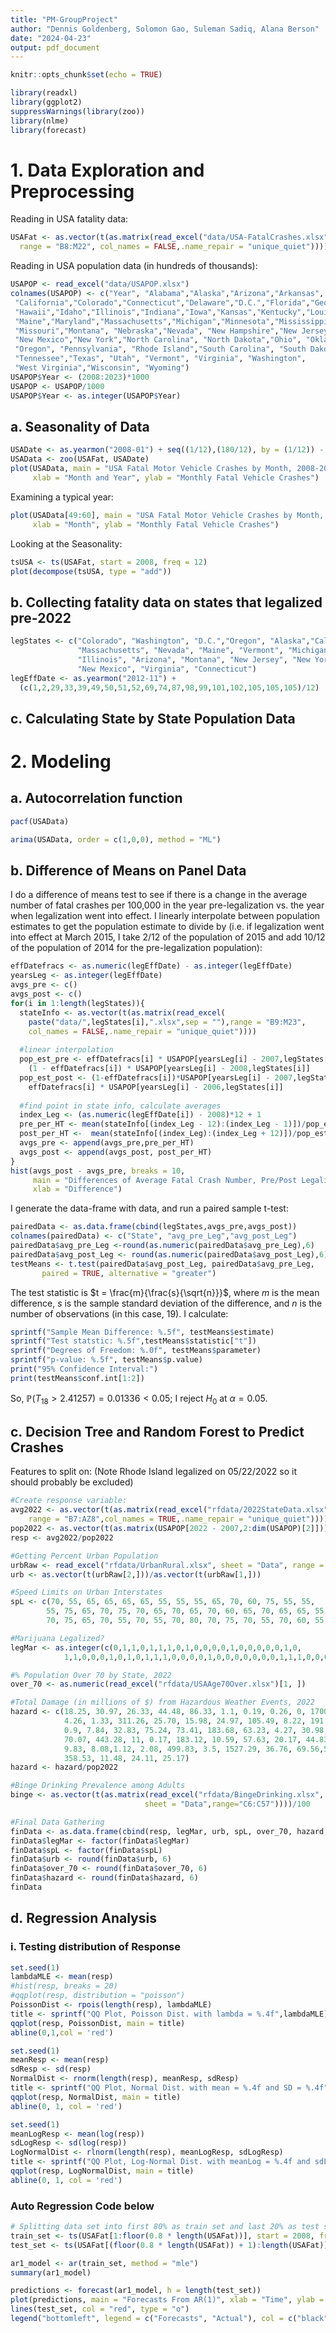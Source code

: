 ```yaml
---
title: "PM-GroupProject"
author: "Dennis Goldenberg, Solomon Gao, Suleman Sadiq, Alana Berson"
date: "2024-04-23"
output: pdf_document
---
```


```r
knitr::opts_chunk$set(echo = TRUE)
```

```r
library(readxl)
library(ggplot2)
suppressWarnings(library(zoo))
library(nlme)
library(forecast)
```

# 1. Data Exploration and Preprocessing
Reading in USA fatality data:
```r
USAFat <- as.vector(t(as.matrix(read_excel("data/USA-FatalCrashes.xlsx",
  range = "B8:M22", col_names = FALSE,.name_repair = "unique_quiet"))))
```

Reading in USA population data (in hundreds of thousands):
```r
USAPOP <- read_excel("data/USAPOP.xlsx")
colnames(USAPOP) <- c("Year", "Alabama","Alaska","Arizona","Arkansas",
 "California","Colorado","Connecticut","Delaware","D.C.","Florida","Georgia",
 "Hawaii","Idaho","Illinois","Indiana","Iowa","Kansas","Kentucky","Louisiana",
 "Maine","Maryland","Massachusetts","Michigan","Minnesota","Mississippi",
 "Missouri","Montana", "Nebraska","Nevada", "New Hampshire","New Jersey",
 "New Mexico","New York","North Carolina", "North Dakota","Ohio", "Oklahoma",   
 "Oregon", "Pennsylvania", "Rhode Island","South Carolina", "South Dakota", 
 "Tennessee","Texas", "Utah", "Vermont", "Virginia", "Washington",
 "West Virginia","Wisconsin", "Wyoming")
USAPOP$Year <- (2008:2023)*1000
USAPOP <- USAPOP/1000
USAPOP$Year <- as.integer(USAPOP$Year)
```


## a. Seasonality of Data
```r
USADate <- as.yearmon("2008-01") + seq((1/12),(180/12), by = (1/12)) - (1/12)
USAData <- zoo(USAFat, USADate)
plot(USAData, main = "USA Fatal Motor Vehicle Crashes by Month, 2008-2022",
     xlab = "Month and Year", ylab = "Monthly Fatal Vehicle Crashes")
```
Examining a typical year:
```r
plot(USAData[49:60], main = "USA Fatal Motor Vehicle Crashes by Month, 2013",
     xlab = "Month", ylab = "Monthly Fatal Vehicle Crashes")
```
Looking at the Seasonality:
```r
tsUSA <- ts(USAFat, start = 2008, freq = 12)
plot(decompose(tsUSA, type = "add"))
```


## b. Collecting fatality data on states that legalized pre-2022
```r
legStates <- c("Colorado", "Washington", "D.C.","Oregon", "Alaska","California",
               "Massachusetts", "Nevada", "Maine", "Vermont", "Michigan",
               "Illinois", "Arizona", "Montana", "New Jersey", "New York",
               "New Mexico", "Virginia", "Connecticut")
legEffDate <- as.yearmon("2012-11") + 
  (c(1,2,29,33,39,49,50,51,52,69,74,87,98,99,101,102,105,105,105)/12) - (1/12)
```

## c. Calculating State by State Population Data



# 2. Modeling

## a. Autocorrelation function

```r
pacf(USAData)
```

```r
arima(USAData, order = c(1,0,0), method = "ML")
```


## b. Difference of Means on Panel Data
I do a difference of means test to see if there is a change in the average number of fatal crashes per 100,000 in the year pre-legalization vs. the year when legalization went into effect. I linearly interpolate between population estimates to get the population estimate to divide by (i.e. if legalization went into effect at March 2015, I take 2/12 of the population of 2015 and add 10/12 of the population of 2014 for the pre-legalization population):
```r
effDatefracs <- as.numeric(legEffDate) - as.integer(legEffDate)
yearsLeg <- as.integer(legEffDate)
avgs_pre <- c()
avgs_post <- c()
for(i in 1:length(legStates)){
  stateInfo <- as.vector(t(as.matrix(read_excel(
    paste("data/",legStates[i],".xlsx",sep = ""),range = "B9:M23",
    col_names = FALSE,.name_repair = "unique_quiet"))))
  
  #linear interpolation
  pop_est_pre <- effDatefracs[i] * USAPOP[yearsLeg[i] - 2007,legStates[i]] +
    (1 - effDatefracs[i]) * USAPOP[yearsLeg[i] - 2008,legStates[i]]
  pop_est_post <- (1-effDatefracs[i])*USAPOP[yearsLeg[i] - 2007,legStates[i]]+ 
    effDatefracs[i] * USAPOP[yearsLeg[i] - 2006,legStates[i]]
  
  #find point in state info, calculate averages
  index_Leg <- (as.numeric(legEffDate[i]) - 2008)*12 + 1
  pre_per_HT <- mean(stateInfo[(index_Leg - 12):(index_Leg - 1)])/pop_est_pre
  post_per_HT <-  mean(stateInfo[(index_Leg):(index_Leg + 12)])/pop_est_post
  avgs_pre <- append(avgs_pre,pre_per_HT)
  avgs_post <- append(avgs_post, post_per_HT)
}
hist(avgs_post - avgs_pre, breaks = 10, 
     main = "Differences of Average Fatal Crash Number, Pre/Post Legalization",
     xlab = "Difference")
```

I generate the data-frame with data, and run a paired sample t-test:
```r
pairedData <- as.data.frame(cbind(legStates,avgs_pre,avgs_post))
colnames(pairedData) <- c("State", "avg_pre_Leg","avg_post_Leg")
pairedData$avg_pre_Leg <-round(as.numeric(pairedData$avg_pre_Leg),6)
pairedData$avg_post_Leg <- round(as.numeric(pairedData$avg_post_Leg),6)
testMeans <- t.test(pairedData$avg_post_Leg, pairedData$avg_pre_Leg, 
       paired = TRUE, alternative = "greater")
```

The test statistic is $t = \frac{m}{\frac{s}{\sqrt{n}}}$, where $m$ is the mean difference, $s$ is the sample standard deviation of the difference, and $n$ is the number of observations (in this case, 19). I calculate:

```r
sprintf("Sample Mean Difference: %.5f", testMeans$estimate)
sprintf("Test statstic: %.5f",testMeans$statistic["t"])
sprintf("Degrees of Freedom: %.0f", testMeans$parameter)
sprintf("p-value: %.5f", testMeans$p.value)
print("95% Confidence Interval:")
print(testMeans$conf.int[1:2])
```
So, $\mathbb{P}(T_{18} > 2.41257) = 0.01336 < 0.05$; I reject $H_0$ at $\alpha = 0.05$.


## c. Decision Tree and Random Forest to Predict Crashes
Features to split on: (Note Rhode Island legalized on 05/22/2022 so it should probably be excluded)
\begin{itemize}
\item Marijuana Legal? (Pre-2022)
\item Proportion of Population in Urban Areas (2020)
\item Speed Limits on Urban Interstates (as of 2024)
\item % of Population Above 70 (2022)
\item Total Damage in Millions of Dollars per 100,000 by Hazardous Weather Events (2022)
\item % of Binge Drinking by State (2022)
\end{itemize}

```r
#Create response variable:
avg2022 <- as.vector(t(as.matrix(read_excel("rfdata/2022StateData.xlsx",
    range = "B7:AZ8",col_names = TRUE,.name_repair = "unique_quiet"))))/12
pop2022 <- as.vector(t(as.matrix(USAPOP[2022 - 2007,2:dim(USAPOP)[2]])))
resp <- avg2022/pop2022

#Getting Percent Urban Population
urbRaw <- read_excel("rfdata/UrbanRural.xlsx", sheet = "Data", range = "B1:AZ4")
urb <- as.vector(t(urbRaw[2,]))/as.vector(t(urbRaw[1,]))

#Speed Limits on Urban Interstates
spL <- c(70, 55, 65, 65, 65, 65, 55, 55, 55, 65, 70, 60, 75, 55, 55, 
        55, 75, 65, 70, 75, 70, 65, 70, 65, 70, 60, 65, 70, 65, 65, 55, 75, 65, 
        70, 75, 65, 70, 55, 70, 55, 70, 80, 70, 75, 70, 55, 70, 60, 55, 70, 75)

#Marijuana Legalized?
legMar <- as.integer(c(0,1,1,0,1,1,1,0,1,0,0,0,0,1,0,0,0,0,0,1,0,
            1,1,0,0,0,1,0,1,0,1,1,1,0,0,0,0,1,0,0,0,0,0,0,0,1,1,1,0,0,0))

#% Population Over 70 by State, 2022
over_70 <- as.numeric(read_excel("rfdata/USAAge70Over.xlsx")[1, ])

#Total Damage (in millions of $) from Hazardous Weather Events, 2022
hazard <- c(18.25, 30.97, 26.33, 44.48, 86.33, 1.1, 0.19, 0.26, 0, 17004.67,
            4.26, 1.33, 311.26, 25.70, 15.98, 24.97, 105.49, 8.22, 191.57,
            0.9, 7.84, 32.83, 75.24, 73.41, 183.68, 63.23, 4.27, 30.98,
            70.07, 443.28, 11, 0.17, 183.12, 10.59, 57.63, 20.17, 44.83,
            9.83, 8.08,1.12, 2.08, 499.83, 3.5, 1527.29, 36.76, 69.56,5.69,
            358.53, 11.48, 24.11, 25.17)
hazard <- hazard/pop2022

#Binge Drinking Prevalence among Adults
binge <- as.vector(t(as.matrix(read_excel("rfdata/BingeDrinking.xlsx",
                              sheet = "Data",range="C6:C57"))))/100

#Final Data Gathering
finData <- as.data.frame(cbind(resp, legMar, urb, spL, over_70, hazard, binge))
finData$legMar <- factor(finData$legMar)
finData$spL <- factor(finData$spL)
finData$urb <- round(finData$urb, 6)
finData$over_70 <- round(finData$over_70, 6)
finData$hazard <- round(finData$hazard, 6)
finData
```

## d. Regression Analysis

### i. Testing distribution of Response
```r
set.seed(1)
lambdaMLE <- mean(resp)
#hist(resp, breaks = 20)
#qqplot(resp, distribution = "poisson")
PoissonDist <- rpois(length(resp), lambdaMLE)
title <- sprintf("QQ Plot, Poisson Dist. with lambda = %.4f",lambdaMLE)
qqplot(resp, PoissonDist, main = title)
abline(0,1,col = 'red')
```

```r
set.seed(1)
meanResp <- mean(resp)
sdResp <- sd(resp)
NormalDist <- rnorm(length(resp), meanResp, sdResp)
title <- sprintf("QQ Plot, Normal Dist. with mean = %.4f and SD = %.4f", meanResp, sdResp)
qqplot(resp, NormalDist, main = title)
abline(0, 1, col = 'red')
```

```r
set.seed(1)
meanLogResp <- mean(log(resp))
sdLogResp <- sd(log(resp))
LogNormalDist <- rlnorm(length(resp), meanLogResp, sdLogResp)
title <- sprintf("QQ Plot, Log-Normal Dist. with meanLog = %.4f and sdLog = %.4f", meanLogResp, sdLogResp)
qqplot(resp, LogNormalDist, main = title)
abline(0, 1, col = 'red')
```

### Auto Regression Code below
```r
# Splitting data set into first 80% as train set and last 20% as test set
train_set <- ts(USAFat[1:floor(0.8 * length(USAFat))], start = 2008, freq = 12)
test_set <- ts(USAFat[(floor(0.8 * length(USAFat)) + 1):length(USAFat)], start = 2020, freq = 12)
```

```r
ar1_model <- ar(train_set, method = "mle")
summary(ar1_model)
```

```r
predictions <- forecast(ar1_model, h = length(test_set))
plot(predictions, main = "Forecasts From AR(1)", xlab = "Time", ylab = "Monthly Fatal Vehicle Crashes")
lines(test_set, col = "red", type = "o")
legend("bottomleft", legend = c("Forecasts", "Actual"), col = c("black", "red"), lty = 1)
```




















